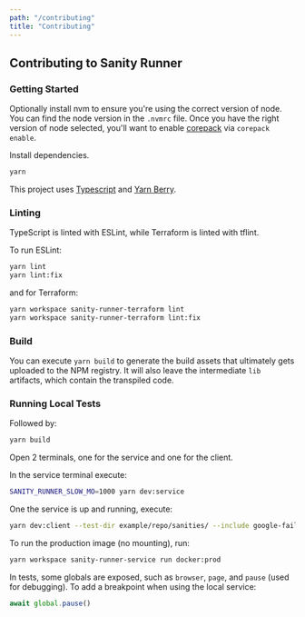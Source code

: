 ```yaml
---
path: "/contributing"
title: "Contributing"
---
```


## Contributing to Sanity Runner

### Getting Started

Optionally install nvm to ensure you're using the correct version of node. You can find the node version in the `.nvmrc` file. Once you have the right version of node selected, you'll want to enable [corepack](https://github.com/nodejs/corepack) via `corepack enable`.

Install dependencies.

```sh
yarn
```

This project uses [Typescript](https://www.typescriptlang.org/) and [Yarn Berry](https://yarnpkg.com/).

### Linting

TypeScript is linted with ESLint, while Terraform is linted with tflint.


To run ESLint:

```sh
yarn lint
yarn lint:fix
```

and for Terraform:

```sh
yarn workspace sanity-runner-terraform lint
yarn workspace sanity-runner-terraform lint:fix
```

### Build

You can execute `yarn build` to generate the build assets that ultimately gets uploaded to the NPM registry. It will also leave the intermediate `lib` artifacts, which contain the transpiled code.

### Running Local Tests

Followed by:

```sh
yarn build
```

Open 2 terminals, one for the service and one for the client.

In the service terminal execute:

```sh
SANITY_RUNNER_SLOW_MO=1000 yarn dev:service
```

One the service is up and running, execute:

```sh
yarn dev:client --test-dir example/repo/sanities/ --include google-fail-example -vv
```

To run the production image (no mounting), run:

```sh
yarn workspace sanity-runner-service run docker:prod
```

In tests, some globals are exposed, such as `browser`, `page`, and `pause` (used for debugging). To add a breakpoint when using the local service:

```ts
await global.pause()
```
